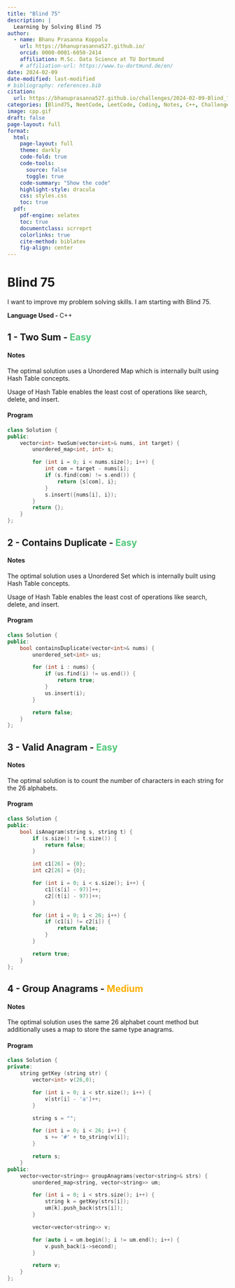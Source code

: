 ```yaml
---
title: "Blind 75"
description: |
  Learning by Solving Blind 75
author:
  - name: Bhanu Prasanna Koppolu
    url: https://bhanuprasanna527.github.io/
    orcid: 0000-0001-6050-2414
    affiliation: M.Sc. Data Science at TU Dortmund
    # affiliation-url: https://www.tu-dortmund.de/en/
date: 2024-02-09
date-modified: last-modified
# bibliography: references.bib
citation: 
  url: https://bhanuprasanna527.github.io/challenges/2024-02-09-Blind_75/
categories: [Blind75, NeetCode, LeetCode, Coding, Notes, C++, Challenge]
image: cpp.gif
draft: false
page-layout: full
format:
  html:
    page-layout: full
    theme: darkly
    code-fold: true
    code-tools:
      source: false
      toggle: true
    code-summary: "Show the code"
    highlight-style: dracula
    css: styles.css
    toc: true
  pdf:
    pdf-engine: xelatex
    toc: true
    documentclass: scrreprt
    colorlinks: true
    cite-method: biblatex
    fig-align: center
---
```


# Blind 75

I want to improve my problem solving skills. I am starting with Blind 75.

**Language Used - ** C++

\pagebreak

## 1 - Two Sum - <span style="color:#50c878">Easy</span>

#### Notes

The optimal solution uses a Unordered Map which is internally built using Hash Table concepts.

Usage of Hash Table enables the least cost of operations like search, delete, and insert.

#### Program

```cpp
class Solution {
public:
    vector<int> twoSum(vector<int>& nums, int target) {
        unordered_map<int, int> s;

        for (int i = 0; i < nums.size(); i++) {
            int com = target - nums[i];
            if (s.find(com) != s.end()) {
                return {s[com], i};
            }
            s.insert({nums[i], i});
        }
        return {};
    }
};
```

\pagebreak

## 2 - Contains Duplicate - <span style="color:#50c878">Easy</span>

#### Notes

The optimal solution uses a Unordered Set which is internally built using Hash Table concepts.

Usage of Hash Table enables the least cost of operations like search, delete, and insert.

#### Program

```cpp
class Solution {
public:
    bool containsDuplicate(vector<int>& nums) {
        unordered_set<int> us;

        for (int i : nums) {
            if (us.find(i) != us.end()) {
                return true;
            }
            us.insert(i);
        }

        return false;
    }
};
```

\pagebreak

## 3 - Valid Anagram - <span style="color:#50c878">Easy</span>

#### Notes

The optimal solution is to count the number of characters in each string for the 26 alphabets.

#### Program

```cpp
class Solution {
public:
    bool isAnagram(string s, string t) {
        if (s.size() != t.size()) {
            return false;
        }

        int c1[26] = {0};
        int c2[26] = {0};

        for (int i = 0; i < s.size(); i++) {
            c1[(s[i] - 97)]++;
            c2[(t[i] - 97)]++;
        }

        for (int i = 0; i < 26; i++) {
            if (c1[i] != c2[i]) {
                return false;
            }
        }

        return true;
    }
};
```

\pagebreak

## 4 - Group Anagrams - <span style="color:#FCB001">Medium</span>

#### Notes

The optimal solution uses the same 26 alphabet count method but additionally uses a map to store the same type anagrams.

#### Program

```cpp
class Solution {
private:
    string getKey (string str) {
        vector<int> v(26,0);

        for (int i = 0; i < str.size(); i++) {
            v[str[i] - 'a']++;
        }

        string s = "";

        for (int i = 0; i < 26; i++) {
            s += '#' + to_string(v[i]);
        }

        return s;
    }
public:
    vector<vector<string>> groupAnagrams(vector<string>& strs) {
        unordered_map<string, vector<string>> um;

        for (int i = 0; i < strs.size(); i++) {
            string k = getKey(strs[i]);
            um[k].push_back(strs[i]);
        }

        vector<vector<string>> v;

        for (auto i = um.begin(); i != um.end(); i++) {
            v.push_back(i->second);
        }

        return v;
    }
};
```

\pagebreak